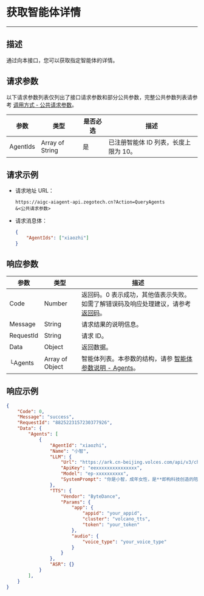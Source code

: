 # 获取智能体详情
---

##  描述

通过向本接口，您可以获取指定智能体的详情。


<PostPrototype link="https://aigc-aiagent-api.zegotech.cn?Action=QueryAgents" />

## 请求参数

以下请求参数列表仅列出了接口请求参数和部分公共参数，完整公共参数列表请参考 [调用方式 - 公共请求参数](./../accessing-server-apis.mdx#公共请求参数)。

| 参数               | 类型   | 是否必选 | 描述             |
|------------------|------|------|-------------------------|
| AgentIds          | Array of String | 是    | 已注册智能体 ID 列表，长度上限为 10。 |

## 请求示例

- 请求地址 URL：

    ```https
    https://aigc-aiagent-api.zegotech.cn?Action=QueryAgents
    &<公共请求参数>
    ```

- 请求消息体：

    ```json
    {
        "AgentIds": ["xiaozhi"]
    }
    ```
## 响应参数

| 参数 | 类型 | 描述 |
|------|------|------|
| Code | Number | 返回码。0 表示成功，其他值表示失败。如需了解错误码及响应处理建议，请参考 [返回码](./../return-codes.mdx)。 |
| Message | String | 请求结果的说明信息。 |
| RequestId | String | 请求 ID。 |
| Data | Object | 返回数据。 |
| └Agents | Array of Object | 智能体列表。本参数的结构，请参 [智能体参数说明 - Agents](./../common-parameter-description.mdx#agents)。

## 响应示例

```json
{
    "Code": 0,
    "Message": "success",
    "RequestId": "8825223157230377926",
    "Data": {
        "Agents": [
            {
                "AgentId": "xiaozhi",
                "Name": "小智",
                "LLM": {
                    "Url": "https://ark.cn-beijing.volces.com/api/v3/chat/completions",
                    "ApiKey": "eexxxxxxxxxxxxxxx",
                    "Model": "ep-xxxxxxxxxx",
                    "SystemPrompt": "你是小智，成年女性，是**即构科技创造的陪伴助手**，上知天文下知地理，聪明睿智、热情友善。\n对话要求：1、按照人设要求与用户对话。\n2、不能超过100字。"
                },
                "TTS": {
                    "Vendor": "ByteDance",
                    "Params": {
                        "app": {
                            "appid": "your_appid",
                            "cluster": "volcano_tts",
                            "token": "your_token"
                        },
                        "audio": {
                            "voice_type": "your_voice_type"
                        }
                    }
                },
                "ASR": {}
            }
        ],
    }
}
```